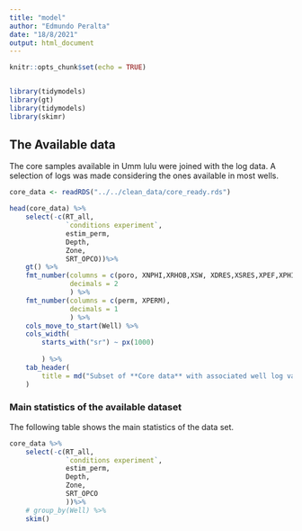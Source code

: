 ```yaml
---
title: "model"
author: "Edmundo Peralta"
date: "18/8/2021"
output: html_document
---
```


```r
knitr::opts_chunk$set(echo = TRUE)


library(tidymodels)
library(gt)
library(tidymodels)
library(skimr)

```

## The Available data

The core samples available in Umm lulu were joined with the log data. A selection of logs was made considering the ones available in most wells.

```r

core_data <- readRDS("../../clean_data/core_ready.rds")

head(core_data) %>% 
    select(-c(RT_all, 
              `conditions experiment`,
              estim_perm, 
              Depth,
              Zone,
              SRT_OPCO))%>% 
    gt() %>% 
    fmt_number(columns = c(poro, XNPHI,XRHOB,XSW, XDRES,XSRES,XPEF,XPHIT),
               decimals = 2
               ) %>% 
    fmt_number(columns = c(perm, XPERM),
               decimals = 1
               ) %>% 
    cols_move_to_start(Well) %>% 
    cols_width(
        starts_with("sr") ~ px(1000)
        
        ) %>% 
    tab_header(
        title = md("Subset of **Core data** with associated well log values")
    )

```

### Main statistics of the available dataset
The following table shows the main statistics of the data set.


```r
core_data %>%     
    select(-c(RT_all, 
              `conditions experiment`,
              estim_perm, 
              Depth,
              Zone,
              SRT_OPCO
              ))%>%
    # group_by(Well) %>% 
    skim()


```
